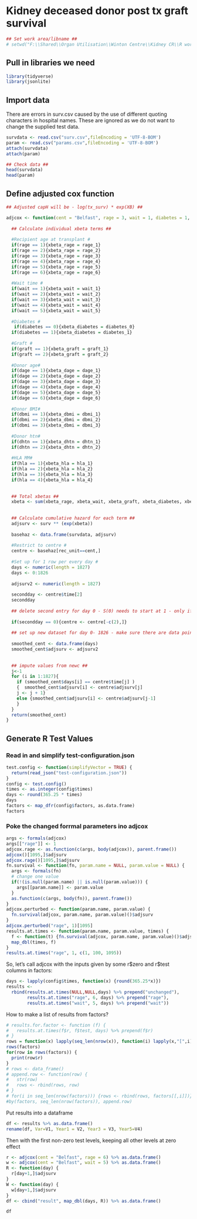 # Kidney deceased donor post tx graft survival #
```r
## Set work area/libname ##
# setwd("F:\\Shared\\Organ Utilisation\\Winton Centre\\Kidney CR\\R work")
```
## Pull in libraries we need 
```r
library(tidyverse)
library(jsonlite)
```

## Import data ##
There are errors in surv.csv caused by the use of different quoting characters in
hospital names. These are ignored as we do not want to change the supplied test data.
```r
survdata <- read.csv("surv.csv",fileEncoding = 'UTF-8-BOM')
param <- read.csv("params.csv",fileEncoding = 'UTF-8-BOM')
attach(survdata)
attach(param)

## Check data ##
head(survdata)
head(param)
```

## Define adjusted cox function
```r
## Adjusted capH will be - log(tx_surv) * exp(XB) ##

adjcox <- function(cent = "Belfast", rage = 3, wait = 1, diabetes = 1, graft = 1, dage = 4, dbmi = 1, dhtn =2, hla = 1) {
  
  ## Calculate individual xbeta terms ##
  
  #Recipient age at transplant #
  if(rage == 1){xbeta_rage = rage_1}
  if(rage == 2){xbeta_rage = rage_2}
  if(rage == 3){xbeta_rage = rage_3}
  if(rage == 4){xbeta_rage = rage_4}
  if(rage == 5){xbeta_rage = rage_5}
  if(rage == 6){xbeta_rage = rage_6}
  
  #Wait time #
  if(wait == 1){xbeta_wait = wait_1}
  if(wait == 2){xbeta_wait = wait_2}
  if(wait == 3){xbeta_wait = wait_3}
  if(wait == 4){xbeta_wait = wait_4}
  if(wait == 5){xbeta_wait = wait_5}
  
  #Diabetes #
   if(diabetes == 0){xbeta_diabetes = diabetes_0}
  if(diabetes == 1){xbeta_diabetes = diabetes_1}
  
  #Graft #
  if(graft == 1){xbeta_graft = graft_1}
  if(graft == 2){xbeta_graft = graft_2}
 
  #Donor age#
  if(dage == 1){xbeta_dage = dage_1}
  if(dage == 2){xbeta_dage = dage_2}
  if(dage == 3){xbeta_dage = dage_3}
  if(dage == 4){xbeta_dage = dage_4}
  if(dage == 5){xbeta_dage = dage_5}
  if(dage == 6){xbeta_dage = dage_6}
  
  #Donor BMI#
  if(dbmi == 1){xbeta_dbmi = dbmi_1}
  if(dbmi == 2){xbeta_dbmi = dbmi_2}
  if(dbmi == 3){xbeta_dbmi = dbmi_3}
  
  #Donor htn#
  if(dhtn == 1){xbeta_dhtn = dhtn_1}
  if(dhtn == 2){xbeta_dhtn = dhtn_2}
  
  #HLA MM#
  if(hla == 1){xbeta_hla = hla_1}
  if(hla == 2){xbeta_hla = hla_2}
  if(hla == 3){xbeta_hla = hla_3}
  if(hla == 4){xbeta_hla = hla_4}
  
  
  ## Total xbetas ##
  xbeta <- sum(xbeta_rage, xbeta_wait, xbeta_graft, xbeta_diabetes, xbeta_dage, xbeta_dbmi, xbeta_dhtn, xbeta_hla)
  
  
  ## Calculate cumulative hazard for each term ##
  adjsurv <- surv ** (exp(xbeta))
  
  basehaz <- data.frame(survdata, adjsurv)
  
  #Restrict to centre #
  centre <- basehaz[rec_unit==cent,]
  
  #Set up for 1 row per every day #
  days <- numeric(length = 1827)
  days <- 0:1826
  
  adjsurv2 <- numeric(length = 1827)
  
  secondday <- centre$time[2]
  secondday
  
  ## delete second entry for day 0 - S(0) needs to start at 1 - only if second time entry is 0 ##
  
  if(secondday == 0){centre <- centre[-c(2),]}
  
  ## set up new dataset for day 0- 1826 - make sure there are data points for every day ##
  
  smoothed_cent <- data.frame(days)
  smoothed_cent$adjsurv <- adjsurv2
  
  
  ## impute values from newc ##
  j<-1
  for (i in 1:1827){
    if (smoothed_cent$days[i] == centre$time[j] )
    {  smoothed_cent$adjsurv[i] <- centre$adjsurv[j]
    j <- j + 1}
    else {smoothed_cent$adjsurv[i] <- centre$adjsurv[j-1]
    }
  }
  return(smoothed_cent)
}
```
## Generate R Test Values
### Read in and simplify test-configuration.json 
```r
test.config <- function(simplifyVector = TRUE) {
  return(read_json("test-configuration.json"))
}
config <- test.config()
times <- as.integer(config$times)
days <- round(365.25 * times)
days
factors <- map_dfr(config$factors, as.data.frame)
factors

```

### Poke the changed forrmal parameters ino adjcox
```r
args <- formals(adjcox)
args[["rage"]] <- 1
adjcox.rage <- as.function(c(args, body(adjcox)), parent.frame())
adjcox()[1095,]$adjsurv
adjcox.rage()[1095,]$adjsurv
fn.survival <- function(fn, param.name = NULL, param.value = NULL) {
  args <- formals(fn)
  # change one value
  if(!(is.null(param.name) || is.null(param.value))) {
    args[[param.name]] <- param.value
  }
  as.function(c(args, body(fn)), parent.frame())
}
adjcox.perturbed <- function(param.name, param.value) {
  fn.survival(adjcox, param.name, param.value)()$adjsurv
}
adjcox.perturbed("rage", 1)[1095]
results.at.times <- function(param.name, param.value, times) {
  f <- function(t) {fn.survival(adjcox, param.name, param.value)()$adjsurv[t]}
  map_dbl(times, f)
}
results.at.times("rage", 1, c(1, 100, 1095))
```

So, let's call adjcox with the inputs given by some r\$zero and r\$test columns in factors:
```r

days <- lapply(config$times, function(x) {round(365.25*x)})
results <- 
  rbind(results.at.times(NULL,NULL,days) %>% prepend("unchanged"),
        results.at.times("rage", 6, days) %>% prepend("rage"),
        results.at.times("wait", 5, days) %>% prepend("wait"))

```
How to make a list of results from factors?
```r
# results.for.factor <- function (f) {
#   results.at.times(f$r, f$test, days) %>% prepend(f$r)
# }
rows = function(x) lapply(seq_len(nrow(x)), function(i) lapply(x,"[",i))
rows(factors)
for(row in rows(factors)) {
  print(row$r)
}
# rows <- data_frame()
# append.row <- function(row) {
#   str(row)
#   rows <- rbind(rows, row)
# }
# for(i in seq_len(nrow(factors))) {rows <- rbind(rows, factors[[,i]])}
#by(factors, seq_len(nrow(factors)), append.row)

```
Put results into a dataframe
```r
df <- results %>% as.data.frame()
rename(df, Var=V1, Year1 = V2, Year3 = V3, Year5=V4)
```
Then with the first non-zero test levels, keeping all other levels at zero effect
```r
r <- adjcox(cent = "Belfast", rage = 6) %>% as.data.frame()
w <- adjcox(cent = "Belfast", wait = 5) %>% as.data.frame()
R <- function(day) {
  r[day+1,]$adjsurv
}
W <- function(day) {
  w[day+1,]$adjsurv
}
df <- cbind("result", map_dbl(days, R)) %>% as.data.frame()

df
```

<!-- Eliding the plot
test <- adjcox (cent = "Belfast", rage = 3, wait = 1, diabetes = 1, graft = 1, dage = 4, dbmi = 1, dhtn =2, hla = 1 )

#Plotting the output #
plot(y = test$adjsurv, x = test$days, ylab = "Survival", xlab = "Time (days)", ylim = c(0, 1), col = "red")
-->
